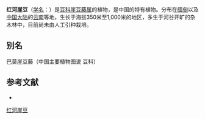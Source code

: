 {{Speciesbox
| name = 红河崖豆
| status = 
| status_system = 
| image =
| genus = Millettia
| species = cubittii
| authority = Dunn in Journ.
}}

'''红河崖豆'''（[[学名|学名]]：{{lang|la|''Millettia cubittii''}}）是[[豆科|豆科]][[崖豆藤属|崖豆藤属]]的植物，是中国的特有植物。分布在[[缅甸|缅甸]]以及[[中国大陆|中国大陆]]的[[云南|云南]]等地，生长于海拔350米至1,000米的地区，多生于河谷开旷的杂木林中，目前尚未由人工引种栽培。

== 别名 ==
巴莫崖豆藤（中国主要植物图说 豆科）

== 参考文献 ==
<div class="references-small">
* {{cite web| url =http://www.bioinfo.cn/db05/KmzwSpecies.php?action=view&id=16358| title =红河崖豆| work =《中国高等植物数据库全库》| publisher =中国科学院微生物研究所| author =昆明植物研究所| accessdate =2009-02-25| deadurl =yes| archiveurl =https://web.archive.org/web/20160305003252/http://www.bioinfo.cn/db05/KmzwSpecies.php?action=view&id=16358| archivedate =2016-03-05}}
</div>
{{Taxonbar|from=Q15228161}}

[[Category:崖豆藤属|红河崖豆]]


{{植物小作品}}